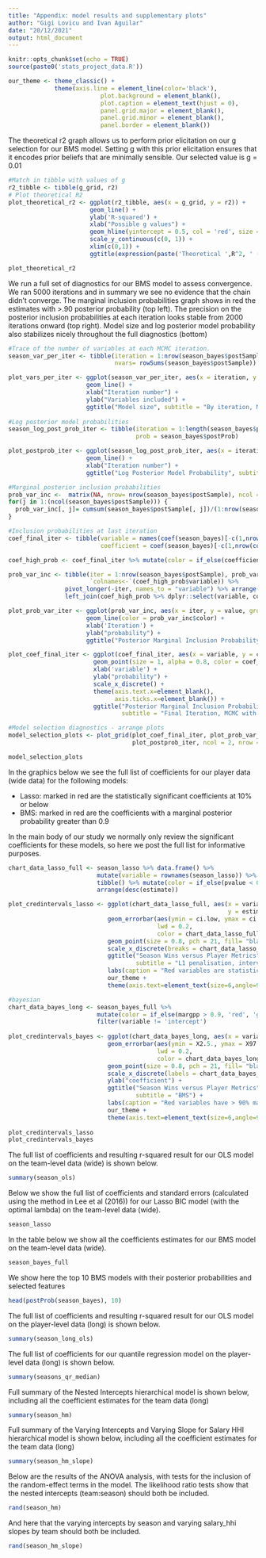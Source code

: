 ```yaml
---
title: "Appendix: model results and supplementary plots"
author: "Gigi Lovicu and Ivan Aguilar"
date: "20/12/2021"
output: html_document
---
```


```r
knitr::opts_chunk$set(echo = TRUE)
source(paste0('stats_project_data.R'))
``` 

```r
our_theme <- theme_classic() +
             theme(axis.line = element_line(color='black'),
                          plot.background = element_blank(),
                          plot.caption = element_text(hjust = 0),
                          panel.grid.major = element_blank(),
                          panel.grid.minor = element_blank(),
                          panel.border = element_blank())

```

The theoretical r2 graph allows us to perform prior elicitation on our g selection for our BMS model.
Setting g with this prior elicitation ensures that it encodes prior beliefs that are minimally sensible. Our selected value is g = 0.01

```r
#Match in tibble with values of g
r2_tibble <- tibble(g_grid, r2)
# Plot theoretical R2
plot_theoretical_r2 <- ggplot(r2_tibble, aes(x = g_grid, y = r2)) +
                       geom_line() +
                       ylab('R-squared') +
                       xlab("Possible g values") +
                       geom_hline(yintercept = 0.5, col = 'red', size = 0.8) +
                       scale_y_continuous(c(0, 1)) +
                       xlim(c(0,1)) +
                       ggtitle(expression(paste('Theoretical ',R^2, ' (wide data)')))

plot_theoretical_r2
```
We run a full set of diagnostics for our BMS model to assess convergence. We ran 5000 iterations and in summary we see no evidence that the chain didn't converge. 
The marginal inclusion probabilities graph shows in red the estimates with >.90 posterior probability (top left).
The precision on the posterior inclusion probabilities at each iteration looks stable from 2000 iterations onward (top right).
Model size and log posterior model probability also stabilizes nicely throughout the full diagnostics (bottom)

```r
#Trace of the number of variables at each MCMC iteration.
season_var_per_iter <- tibble(iteration = 1:nrow(season_bayes$postSample),
                              nvars= rowSums(season_bayes$postSample))

plot_vars_per_iter <- ggplot(season_var_per_iter, aes(x = iteration, y = nvars)) +
                      geom_line() +
                      xlab("Iteration number") +
                      ylab("Variables included") +
                      ggtitle("Model size", subtitle = "By iteration, MCMC with Gibbs Sampling")
  
#Log posterior model probabilities
season_log_post_prob_iter <- tibble(iteration = 1:length(season_bayes$postProb),
                                    prob = season_bayes$postProb)

plot_postprob_iter <- ggplot(season_log_post_prob_iter, aes(x = iteration, y = prob)) +
                      geom_line() +
                      xlab("Iteration number") +
                      ggtitle("Log Posterior Model Probability", subtitle = "By iteration, MCMC with Gibbs Sampling")

#Marginal posterior inclusion probabilities
prob_var_inc <-  matrix(NA, nrow= nrow(season_bayes$postSample), ncol = ncol(season_bayes$postSample))
for(j in 1:(ncol(season_bayes$postSample))) {
  prob_var_inc[, j]= cumsum(season_bayes$postSample[, j])/(1:nrow(season_bayes$postSample))
}

#Inclusion probabilities at last iteration
coef_final_iter <- tibble(variable = names(coef(season_bayes)[-c(1,nrow(coef(season_bayes))),'margpp']),
                          coefficient = coef(season_bayes)[-c(1,nrow(coef(season_bayes))),'margpp'])

coef_high_prob <- coef_final_iter %>% mutate(color = if_else(coefficient >= 0.9, 'red', 'grey'))

prob_var_inc <- tibble(iter = 1:nrow(season_bayes$postSample), prob_var_inc %>% data.frame() %>%
                       `colnames<-`(coef_high_prob$variable)) %>% 
                pivot_longer(-iter, names_to = "variable") %>% arrange(variable) %>%
                left_join(coef_high_prob %>% dplyr::select(variable, color), by = 'variable')

plot_prob_var_iter <- ggplot(prob_var_inc, aes(x = iter, y = value, group = variable)) +
                      geom_line(color = prob_var_inc$color) +
                      xlab('Iteration') +
                      ylab("probability") +
                      ggtitle("Posterior Marginal Inclusion Probability", subtitle = "By Iteration, MCMC with Gibbs Sampling\n(each line is a variable)")

plot_coef_final_iter <- ggplot(coef_final_iter, aes(x = variable, y = coefficient)) +
                        geom_point(size = 1, alpha = 0.8, color = coef_high_prob$color) +
                        xlab('variable') +
                        ylab("probability") +
                        scale_x_discrete() +
                        theme(axis.text.x=element_blank(),
                              axis.ticks.x=element_blank()) +
                        ggtitle("Posterior Marginal Inclusion Probability",
                                subtitle = "Final Iteration, MCMC with Gibbs Sampling")

#Model selection diagnostics - arrange plots
model_selection_plots <- plot_grid(plot_coef_final_iter, plot_prob_var_iter, plot_vars_per_iter,
                                   plot_postprob_iter, ncol = 2, nrow = 2)

model_selection_plots

```
In the graphics below we see the full list of coefficients for our player data (wide data) for the following models:

- Lasso: marked in red are the statistically significant coefficients at 10% or below
- BMS: marked in red are the coefficients with a marginal posterior probability greater than 0.9 

In the main body of our study we normally only review the significant coefficients for these models, so here we post the full list for informative purposes. 

```r
chart_data_lasso_full <- season_lasso %>% data.frame() %>%
                         mutate(variable = rownames(season_lasso)) %>% 
                         tibble() %>% mutate(color = if_else(pvalue < 0.1, 'red', 'grey')) %>% 
                         arrange(desc(estimate))

plot_credintervals_lasso <- ggplot(chart_data_lasso_full, aes(x = variable,
                                                              y = estimate)) +
                            geom_errorbar(aes(ymin = ci.low, ymax = ci.up), 
                                          lwd = 0.2,
                                          color = chart_data_lasso_full$color, width = 0) +
                            geom_point(size = 0.8, pch = 21, fill= "black", alpha = 0.8) +
                            scale_x_discrete(breaks = chart_data_lasso_full$variable) +
                            ggtitle("Season Wins versus Player Metrics",
                                    subtitle = "L1 penalisation, intervals calculated using post inference method from Lee et al (2016)") +
                            labs(caption = "Red variables are statistically significant (at 10% level or below)") +
                            our_theme +
                            theme(axis.text=element_text(size=6,angle=90))

#bayesian
chart_data_bayes_long <- season_bayes_full %>%
                         mutate(color = if_else(margpp > 0.9, 'red', 'grey')) %>%
                         filter(variable != 'intercept')
                              
plot_credintervals_bayes <- ggplot(chart_data_bayes_long, aes(x = variable, y = estimate)) +
                            geom_errorbar(aes(ymin = X2.5., ymax = X97.5.), 
                                          lwd = 0.2,
                                          color = chart_data_bayes_long$color, width = 0) +
                            geom_point(size = 0.8, pch = 21, fill= "black", alpha = 0.8) +
                            scale_x_discrete(labels = chart_data_bayes_long$variable) +
                            ylab("coefficient") +                            
                            ggtitle("Season Wins versus Player Metrics",
                                    subtitle = "BMS") +
                            labs(caption = "Red variables have > 90% marginal posterior inclusion probability") +
                            our_theme +
                            theme(axis.text=element_text(size=6,angle=90))
                  
plot_credintervals_lasso
plot_credintervals_bayes
```

The full list of coefficients and resulting r-squared result for our OLS model on the team-level data (wide) is shown below.

```r
summary(season_ols)
```
Below we show the full list of coefficients and standard errors (calculated using the method in Lee et al (2016)) for our Lasso BIC model (with the optimal lambda) on the team-level data (wide).

```r
season_lasso
```
In the table below we show all the coefficients estimates for our BMS model on the team-level data (wide).

```r
season_bayes_full
```
We show here the top 10 BMS models with their posterior probabilities and selected features

```r
head(postProb(season_bayes), 10)
```
The full list of coefficients and resulting r-squared result for our OLS model on the player-level data (long) is shown below.

```r
summary(season_long_ols)
```
The full list of coefficients for our quantile regression model on the player-level data (long) is shown below.

```r
summary(seasons_qr_median)
```
Full summary of the Nested Intercepts hierarchical model is shown below, including all the coefficient estimates for the team data (long)

```r
summary(season_hm)
```
Full summary of the Varying Intercepts and Varying Slope for Salary HHI hierarchical model is shown below, including all the coefficient estimates for the team data (long)

```r
summary(season_hm_slope)
```
Below are the results of the ANOVA analysis, with tests for the inclusion of the random-effect terms in the model. The likelihood ratio tests show that the nested intercepts (team:season) should both be included.

```r

rand(season_hm)
```

And here that the varying intercepts by season and varying salary_hhi slopes by team should both be included.

```r
rand(season_hm_slope)
```
